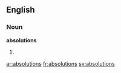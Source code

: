 ==English==

===Noun===
'''absolutions'''

# {{plural of|[[absolution]]}}

[[ar:absolutions]]
[[fr:absolutions]]
[[sv:absolutions]]
